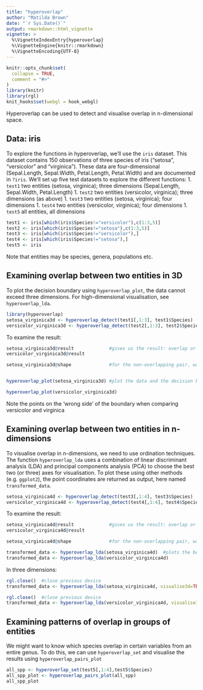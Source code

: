 ```yaml
---
title: "hyperoverlap"
author: "Matilda Brown"
date: "`r Sys.Date()`"
output: rmarkdown::html_vignette
vignette: >
  %\VignetteIndexEntry{hyperoverlap}
  %\VignetteEngine{knitr::rmarkdown}
  %\VignetteEncoding{UTF-8}
---
```


```r
knitr::opts_chunk$set(
  collapse = TRUE,
  comment = "#>"
)
library(knitr)
library(rgl)
knit_hooks$set(webgl = hook_webgl)
```

Hyperoverlap can be used to detect and visualise overlap in n-dimensional space. 

## Data: iris
To explore the functions in hyperoverlap, we'll use the `iris` dataset. This dataset contains 150 observations of three species of iris ("setosa", "versicolor" and "virginica"). These data are four-dimensional (Sepal.Length, Sepal.Width, Petal.Length, Petal.Width) and are documented in `?iris`. We'll set up five test datasets to explore the different functions:
1. `test1` two entities (setosa, virginica); three dimensions (Sepal.Length, Sepal.Width, Petal.Length)
1. `test2` two entities (versicolor, virginica); three dimensions (as above)
1. `test3` two entities (setosa, virginica); four dimensions
1. `test4` two entities (versicolor, virginica); four dimensions
1. `test5` all entities, all dimensions

```r
test1 <- iris[which(iris$Species!="versicolor"),c(1:3,5)]
test2 <- iris[which(iris$Species!="setosa"),c(1:3,5)]
test3 <- iris[which(iris$Species!="versicolor"),]
test4 <- iris[which(iris$Species!="setosa"),]
test5 <- iris
```
Note that entities may be species, genera, populations etc.

## Examining overlap between two entities in 3D
To plot the decision boundary using `hyperoverlap_plot`, the data cannot exceed three dimensions. For high-dimensional visualisation, see `hyperoverlap_lda`.

```r
library(hyperoverlap)
setosa_virginica3d <- hyperoverlap_detect(test1[,1:3], test1$Species)
versicolor_virginica3d <- hyperoverlap_detect(test2[,1:3], test2$Species)
```
To examine the result:
```r
setosa_virginica3d@result             #gives us the result: overlap or non-overlap?
versicolor_virginica3d@result

setosa_virginica3d@shape              #for the non-overlapping pair, was the decision boundary linear or curvilinear? 


hyperoverlap_plot(setosa_virginica3d) #plot the data and the decision boundary in 3d
```

```r
hyperoverlap_plot(versicolor_virginica3d) 
```
Note the points on the 'wrong side' of the boundary when comparing versicolor and virginica

## Examining overlap between two entities in n-dimensions
To visualise overlap in n-dimensions, we need to use ordination techniques. The function `hyperoverlap_lda` uses a combination of linear discriminant analysis (LDA) and principal components analysis (PCA) to choose the best two (or three) axes for visualisation. To plot these using other methods (e.g. `ggplot2`), the point coordinates are returned as output, here named `transformed_data`.

```r
setosa_virginica4d <- hyperoverlap_detect(test3[,1:4], test3$Species)
versicolor_virginica4d <- hyperoverlap_detect(test4[,1:4], test4$Species)
```
To examine the result:
```r
setosa_virginica4d@result             #gives us the result: overlap or non-overlap?
versicolor_virginica4d@result

setosa_virginica4d@shape              #for the non-overlapping pair, was the decision boundary linear or curvilinear? 

transformed_data <- hyperoverlap_lda(setosa_virginica4d)  #plots the best two dimensions for visualising overlap
transformed_data <- hyperoverlap_lda(versicolor_virginica4d) 
```

In three dimensions: 
```r
rgl.close()  #close previous device
transformed_data <- hyperoverlap_lda(setosa_virginica4d, visualise3d=TRUE) 
```

```r
rgl.close()  #close previous device
transformed_data <- hyperoverlap_lda(versicolor_virginica4d, visualise3d=TRUE) #plots the best three dimensions for visualising overlap
```
## Examining patterns of overlap in groups of entities
We might want to know which species overlap in certain variables from an entire genus. To do this, we can use `hyperoverlap_set` and visualise the results using `hyperoverlap_pairs_plot`

```r
all_spp <- hyperoverlap_set(test5[,1:4],test5$Species)
all_spp_plot <- hyperoverlap_pairs_plot(all_spp)
all_spp_plot
```


